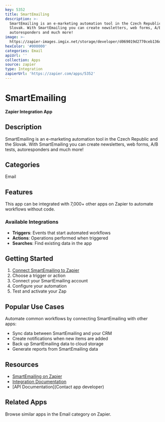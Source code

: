 ```yaml
---
key: 5352
title: SmartEmailing
description: >-
  SmartEmailing is an e-marketing automation tool in the Czech Republic and the
  Slovak. With SmartEmailing you can create newsletters, web forms, A/B tests,
  autoresponders and much more!
image: >-
  https://zapier-images.imgix.net/storage/developer/d069019d2770ceb136dcb28a4f8af052.png?auto=format%2Ccompress&ixlib=python-3.0.0&q=50
hexColor: '#000000'
categories: Email
apiUrl: ''
collection: Apps
source: zapier
type: Integration
zapierUrl: 'https://zapier.com/apps/5352'
---
```

# SmartEmailing

**Zapier Integration App**

## Description

SmartEmailing is an e-marketing automation tool in the Czech Republic and the Slovak. With SmartEmailing you can create newsletters, web forms, A/B tests, autoresponders and much more!

## Categories

Email

## Features

This app can be integrated with 7,000+ other apps on Zapier to automate workflows without code.

### Available Integrations

- **Triggers**: Events that start automated workflows
- **Actions**: Operations performed when triggered
- **Searches**: Find existing data in the app

## Getting Started

1. [Connect SmartEmailing to Zapier](https://zapier.com/apps/5352)
2. Choose a trigger or action
3. Connect your SmartEmailing account
4. Configure your automation
5. Test and activate your Zap

## Popular Use Cases

Automate common workflows by connecting SmartEmailing with other apps:

- Sync data between SmartEmailing and your CRM
- Create notifications when new items are added
- Back up SmartEmailing data to cloud storage
- Generate reports from SmartEmailing data

## Resources

- [SmartEmailing on Zapier](https://zapier.com/apps/5352)
- [Integration Documentation](https://zapier.com/apps/5352/integrations)
- [API Documentation](Contact app developer)

## Related Apps

Browse similar apps in the Email category on Zapier.
